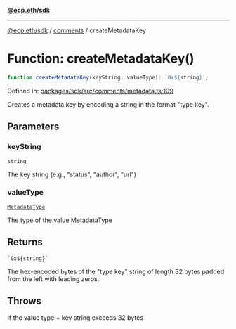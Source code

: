 [**@ecp.eth/sdk**](../../index.mdx)

***

[@ecp.eth/sdk](/sdk-reference/index.mdx) / [comments](/sdk-reference/comments/index.mdx) / createMetadataKey

# Function: createMetadataKey()

```ts
function createMetadataKey(keyString, valueType): `0x${string}`;
```

Defined in: [packages/sdk/src/comments/metadata.ts:109](https://github.com/ecp-eth/comments-monorepo/blob/main/packages/sdk/src/comments/metadata.ts#L109)

Creates a metadata key by encoding a string in the format "type key".

## Parameters

### keyString

`string`

The key string (e.g., "status", "author", "url")

### valueType

[`MetadataType`](/sdk-reference/comments/type-aliases/MetadataType.mdx)

The type of the value MetadataType

## Returns

`` `0x${string}` ``

The hex-encoded bytes of the "type key" string of length 32 bytes padded from the left with leading zeros.

## Throws

If the value type + key string exceeds 32 bytes
